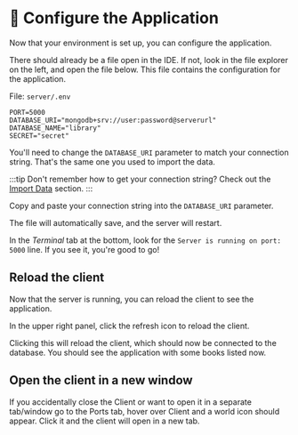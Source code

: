 
# 👐 Configure the Application

Now that your environment is set up, you can configure the application.

There should already be a file open in the IDE. If not, look in the file explorer on the left, and open the file below. This file contains the configuration for the application.

<Tabs groupId="server">
<TabItem value="node" label="🚀 NodeJS/Express">

File: `server/.env`

```
PORT=5000
DATABASE_URI="mongodb+srv://user:password@serverurl"
DATABASE_NAME="library"
SECRET="secret"
```
</TabItem>


</Tabs>




You'll need to change the `DATABASE_URI` parameter to match your connection string. That's the same one you used to import the data.

:::tip
Don't remember how to get your connection string? Check out the [Import Data](/docs/importing-data/import-data) section.
:::

Copy and paste your connection string into the `DATABASE_URI` parameter. 

<Tabs groupId="server">
<TabItem value="node" label="🚀 NodeJS/Express">
The file will automatically save, and the server will restart.
</TabItem>

</Tabs>


In the *Terminal* tab at the bottom, look for the `Server is running on port: 5000` line. If you see it, you're good to go!

<Tabs groupId="server">
<TabItem value="node" label="🚀 NodeJS/Express">

<Screenshot url="https://github.com/mongodb-developer/library-management-system" src="img/screenshots/50-demo-app/3-configure/1-running.png" alt="The terminal panel" />

</TabItem>

<TabItem value="java" label="☕️ Java Spring Boot">

<Screenshot url="https://github.com/mongodb-developer/library-management-system" src="img/screenshots/50-demo-app/3-configure/1-running-java.png" alt="The terminal panel" />

</TabItem>
</Tabs>


## Reload the client

Now that the server is running, you can reload the client to see the application.

In the upper right panel, click the refresh icon to reload the client.

<Screenshot url="https://github.com/mongodb-developer/library-management-system" src="img/screenshots/50-demo-app/3-configure/2-reload.png" alt="The refresh icon" />

Clicking this will reload the client, which should now be connected to the database. You should see the application with some books listed now.

## Open the client in a new window

If you accidentally close the Client or want to open it in a separate tab/window go to the Ports tab, hover over Client and a world icon should appear. Click it and the client will open in a new tab.

<Screenshot url="https://github.com/mongodb-developer/library-management-system" src="img/screenshots/50-demo-app/3-configure/open-client.png" alt="Click to open the client app" />
